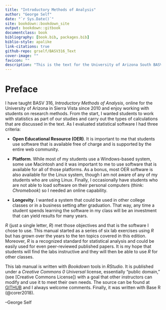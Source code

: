 --- 
title: "Introductory Methods of Analysis"
author: "George Self"
date: "`r Sys.Date()`"
site: bookdown::bookdown_site
output: bookdown::gitbook
documentclass: book
bibliography: [book.bib, packages.bib]
biblio-style: apalike
link-citations: true
github-repo: grself/BASV316_Text
cover-image: ""
favicon: ""
description: "This is the text for the University of Arizona South BASV 316, Introductory Methods of Analysis."
---

<!--

TODO:

181023: None at this time

-->

# Preface {-}

I have taught BASV 316, _Introductory Methods of Analysis_, online for the University of Arizona in Sierra Vista since 2010 and enjoy working with students on research methods. From the start, I wanted students to work with statistics as part of our studies and carry out the types of calculations that are discussed in the text. As I evaluated statistical software I had three criteria:

* **Open Educational Resource (OER)**. It is important to me that students use software that is available free of charge and is supported by the entire web community.

* **Platform**. While most of my students use a Windows-based system, some use Macintosh and it was important to me to use software that is available for all of those platforms. As a bonus, most OER software is also available for the Linux system, though I am not aware of any of my students who are using Linux. Finally, I occasionally have students who are not able to load software on their personal computers (think: *Chromebook*) so I needed an online capability.

* **Longevity**. I wanted a system that could be used in other college classes or in a business setting after graduation. That way, any time a student spends learning the software in my class will be an investment that can yield results for many years.

*R* (just a single letter, *R*) met those objectives and that is the software I chose to use. This manual started as a series of six lab exercises using *R* but has grown over the years to the ten topics covered in this edition. Moreover, *R* is a recognized standard for statistical analysis and could be easily used for even peer-reviewed published papers. It is my hope that students will find the labs instructive and they will then be able to use *R* for other classes. 

This lab manual is written with *Bookdown* tools in *RStudio*. It is published under a *Creative Commons 0 Universal* license, essentially "public domain," (see [Creative Commons License]) with a goal that other instructors can modify and use it to meet their own needs. The source can be found at [GITHUB](https://github/grself/BASV316_Text) and I always welcome comments. Finally, it was written with Base R (@corer2018).

--George Self
